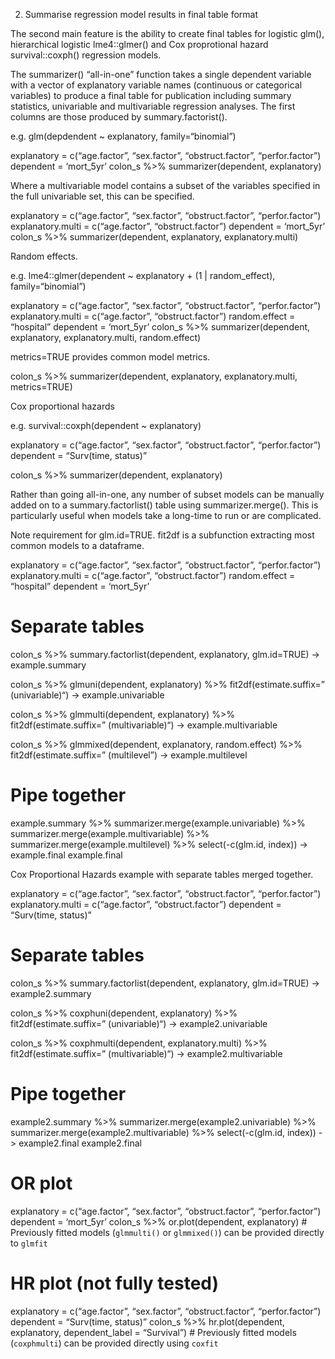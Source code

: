 2. Summarise regression model results in final table format

The second main feature is the ability to create final tables for logistic glm(), hierarchical logistic lme4::glmer() and Cox proprotional hazard survival::coxph() regression models.

The summarizer() "all-in-one" function takes a single dependent variable with a vector of explanatory variable names (continuous or categorical variables) to produce a final table for publication including summary statistics, univariable and multivariable regression analyses. The first columns are those produced by summary.factorist().

e.g. glm(depdendent ~ explanatory, family="binomial")

explanatory = c("age.factor", "sex.factor", "obstruct.factor", "perfor.factor")
dependent = 'mort_5yr'
colon_s %>%
  summarizer(dependent, explanatory)

Where a multivariable model contains a subset of the variables specified in the full univariable set, this can be specified.

explanatory = c("age.factor", "sex.factor", "obstruct.factor", "perfor.factor")
explanatory.multi = c("age.factor", "obstruct.factor")
dependent = 'mort_5yr'
colon_s %>%
  summarizer(dependent, explanatory, explanatory.multi)

Random effects.

e.g. lme4::glmer(dependent ~ explanatory + (1 | random_effect), family="binomial")

explanatory = c("age.factor", "sex.factor", "obstruct.factor", "perfor.factor")
explanatory.multi = c("age.factor", "obstruct.factor")
random.effect = "hospital"
dependent = 'mort_5yr'
colon_s %>%
  summarizer(dependent, explanatory, explanatory.multi, random.effect)

metrics=TRUE provides common model metrics.

colon_s %>%
  summarizer(dependent, explanatory, explanatory.multi,  metrics=TRUE)

Cox proportional hazards

e.g. survival::coxph(dependent ~ explanatory)

explanatory = c("age.factor", "sex.factor", "obstruct.factor", "perfor.factor")
dependent = "Surv(time, status)"

colon_s %>% 
	summarizer(dependent, explanatory)

Rather than going all-in-one, any number of subset models can be manually added on to a summary.factorlist() table using summarizer.merge(). This is particularly useful when models take a long-time to run or are complicated.

Note requirement for glm.id=TRUE. fit2df is a subfunction extracting most common models to a dataframe.

explanatory = c("age.factor", "sex.factor", "obstruct.factor", "perfor.factor")
explanatory.multi = c("age.factor", "obstruct.factor")
random.effect = "hospital"
dependent = 'mort_5yr'

# Separate tables
colon_s %>%
  summary.factorlist(dependent, explanatory, glm.id=TRUE) -> example.summary

colon_s %>%
  glmuni(dependent, explanatory) %>%
  fit2df(estimate.suffix=" (univariable)") -> example.univariable

colon_s %>%
  glmmulti(dependent, explanatory) %>%
  fit2df(estimate.suffix=" (multivariable)") -> example.multivariable


colon_s %>%
  glmmixed(dependent, explanatory, random.effect) %>%
  fit2df(estimate.suffix=" (multilevel") -> example.multilevel

# Pipe together
example.summary %>% 
  summarizer.merge(example.univariable) %>% 
  summarizer.merge(example.multivariable) %>% 
  summarizer.merge(example.multilevel) %>% 
  select(-c(glm.id, index)) -> example.final
example.final

Cox Proportional Hazards example with separate tables merged together.

explanatory = c("age.factor", "sex.factor", "obstruct.factor", "perfor.factor")
explanatory.multi = c("age.factor", "obstruct.factor")
dependent = "Surv(time, status)"

# Separate tables
colon_s %>%
	summary.factorlist(dependent, explanatory, glm.id=TRUE) -> example2.summary

colon_s %>%
	coxphuni(dependent, explanatory) %>%
	fit2df(estimate.suffix=" (univariable)") -> example2.univariable

colon_s %>%
  coxphmulti(dependent, explanatory.multi) %>%
  fit2df(estimate.suffix=" (multivariable)") -> example2.multivariable

# Pipe together
example2.summary %>% 
	summarizer.merge(example2.univariable) %>% 
	summarizer.merge(example2.multivariable) %>% 
	select(-c(glm.id, index)) -> example2.final
example2.final







# OR plot
explanatory = c("age.factor", "sex.factor", "obstruct.factor", "perfor.factor")
dependent = 'mort_5yr'
colon_s %>%
  or.plot(dependent, explanatory)
# Previously fitted models (`glmmulti()` or `glmmixed()`) can be provided directly to `glmfit`  
  
# HR plot (not fully tested)
explanatory = c("age.factor", "sex.factor", "obstruct.factor", "perfor.factor")
dependent = "Surv(time, status)"
colon_s %>%
  hr.plot(dependent, explanatory, dependent_label = "Survival")
# Previously fitted models (`coxphmulti`) can be provided directly using `coxfit`








